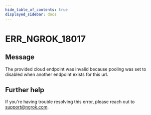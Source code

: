 ```yaml
---
hide_table_of_contents: true
displayed_sidebar: docs
---
```



# ERR_NGROK_18017

## Message

The provided cloud endpoint was invalid because pooling was set to disabled when another endpoint exists for this url.

<ErrorDetails error="err_ngrok_18017" />

## Further help

If you're having trouble resolving this error, please reach out to [support@ngrok.com](mailto:support@ngrok.com?subject=Help%20with%20ERR_NGROK_18017).
